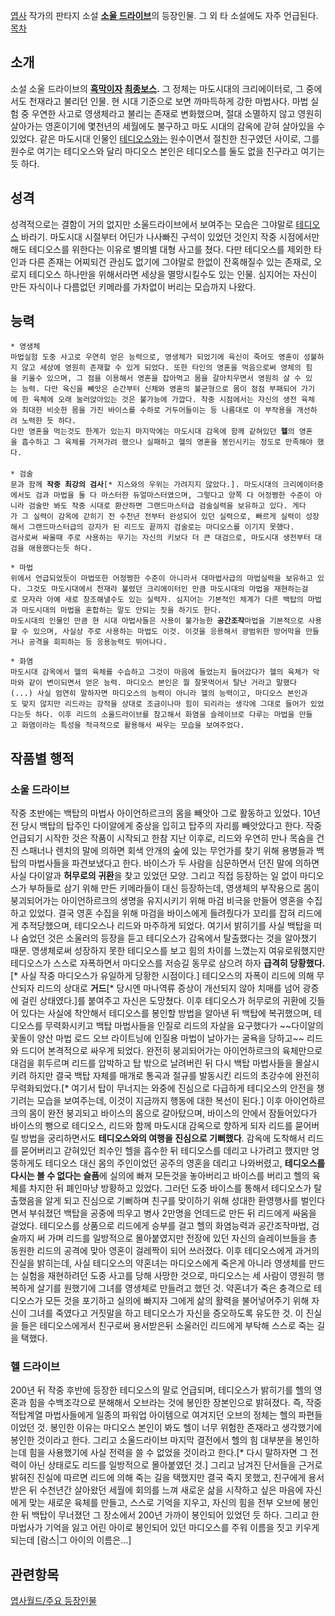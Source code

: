 [[엽사]] 작가의 판타지 소설 '''[[소울 드라이브]]'''의 등장인물.
그 외 타 소설에도 자주 언급된다.
[[목차]]
== 소개 ==
소설 소울 드라이브의 '''[[흑막]]이자 [[최종보스]].''' 그 정체는 마도시대의 크리에이터로, 그 중에서도 천재라고 불리던 인물. 현 시대 기준으로 보면 까마득하게 강한 마법사다. 마법 실험 중 우연한 사고로 영생체라고 불리는 존재로 변화했으며, 절대 소멸하지 않고 영원히 살아가는 영혼이기에 몇천년의 세월에도 불구하고 마도 시대의 감옥에 갇혀 살아있을 수 있었다.
같은 마도시대 인물인 [[테디오스]]와는 원수이면서 절친한 친구였던 사이로, 그를 원수로 여기는 테디오스와 달리 마디오스 본인은 테디오스를 둘도 없을 친구라고 여기는 듯 하다. 

== 성격 ==
성격적으로는 결함이 거의 없지만 소울드라이브에서 보여주는 모습은 그야말로 [[테디오스]] 바라기. 마도시대 시절부터 어딘가 나사빠진 구석이 있었던 것인지 작중 시점에서만 해도 테디오스를 위한다는 이유로 별의별 대형 사고를 쳤다.
다만 테디오스를 제외한 타인과 다른 존재는 어찌되건 관심도 없기에 그야말로 한없이 잔혹해질수 있는 존재로, 오로지 테디오스 하나만을 위해서라면 세상을 멸망시킬수도 있는 인물. 심지어는 자신이 만든 자식이나 다름없던 키메라를 가차없이 버리는 모습까지 나왔다.

== 능력 ==
 * 영생체
 마법실험 도중 사고로 우연히 얻은 능력으로, 영생체가 되었기에 육신이 죽어도 영혼이 성불하지 않고 세상에 영원히 존재할 수 있게 되었다. 또한 타인의 영혼을 먹음으로써 영체의 힘을 키울수 있으며, 그 점을 이용해서 영혼을 잡아먹고 몸을 갈아치우면서 영원히 살 수 있는 능력. 다만 육신을 빼앗은 순간부터 신체와 영혼의 불균형으로 몸이 점점 부패되어 가기에 한 육체에 오래 눌러앉아있는 것은 불가능에 가깝다. 작중 시점에서는 자신의 생전 육체와 최대한 비슷한 몸을 가진 바이스를 수하로 거두어들이는 등 나름대로 이 부작용을 개선하려 노력한 듯 하다. 
 다만 영혼을 먹는것도 한계가 있는지 마지막에는 마도시대 감옥에 함께 같혀있던 '''헬'''의 영혼을 흡수하고 그 육체를 가져가려 했으나 실패하고 헬의 영혼을 봉인시키는 정도로 만족해야 했다.
 
 * 검술
 문과 함께 '''작중 최강의 검사'''[* 지스와의 우위는 가려지지 않았다.]. 마도시대의 크리에이터중에서도 검과 마법을 둘 다 마스터한 듀얼마스터였으며, 그렇다고 양쪽 다 어정쩡한 수준이 아니라 검술만 봐도 작중 시대로 환산하면 그랜드마스터급 검술실력을 보유하고 있다. 게다가 그 실력이 감옥에 갇히기 전 수천년 전부터 완성되어 있던 실력으로, 빠르게 실력이 성장해서 그랜드마스터급의 강자가 된 리드도 끝까지 검술로는 마디오스를 이기지 못했다.
 검사로써 싸울때 주로 사용하는 무기는 자신의 키보다 더 큰 대검으로, 마도시대 생전부터 대검을 애용했다는듯 하다.

 * 마법
 위에서 언급되었듯이 마법또한 어정쩡한 수준이 아니라서 대마법사급의 마법실력을 보유하고 있다. 그것도 마도시대에서 천재라 불렸던 크리에이터인 만큼 마도시대의 마법을 재현하는걸로 모자라 아예 새로 창조해낼수도 있는 실력자. 심지어는 기본적인 체계가 다른 백탑의 마법과 마도시대의 마법을 혼합하는 말도 안되는 짓을 하기도 한다.
 마도시대의 인물인 만큼 현 시대 마법사들은 사용이 불가능한 '''공간조작'''마법을 기본적으로 사용할 수 있으며, 사실상 주로 사용하는 마법도 이것. 이것을 응용해서 광범위한 방어막을 만들거나 공격을 회피하는 등 응용능력도 뛰어나다.

 * 화염
 마도시대 감옥에서 헬의 육체를 수습하고 그것이 마음에 들었는지 들어갔다가 헬의 육체가 악마와 같이 변이되면서 얻은 능력. 마디오스 본인은 뭘 잘못먹어서 탈난 거라고 말했다(...) 사실 엄연히 말하자면 마디오스의 능력이 아니라 헬의 능력이고, 마디오스 본인과도 맞지 않지만 리드라는 강적을 상대로 조금이나마 힘이 되리라는 생각에 그대로 들어가 있었다는듯 하다. 이후 리드의 소울드라이브를 참고해서 화염을 슬레이브로 다루는 마법을 만들고 화염이라는 특성을 적극적으로 활용해서 싸우는 모습을 보여주었다.


== 작품별 행적 ==
=== 소울 드라이브 ===
작중 초반에는 백탑의 마법사 아이언하르크의 몸을 빼앗아 그로 활동하고 있었다. 10년전 당시 백탑의 탑주인 다이알에게 중상을 입히고 탑주의 자리를 빼앗았다고 한다.
작중 언급되기 시작한 것은 작품이 시작되고 한참 지난 이후로, 리드와 우연히 만나 목숨을 건진 스패너나 렌치의 말에 의하면 회색 안개의 숲에 있는 무언가를 찾기 위해 용병들과 백탑의 마법사들을 파견보냈다고 한다. 바이스가 두 사람을 심문하면서 던진 말에 의하면 사실 다이알과 '''허무로의 귀환'''을 찾고 있었던 모양.
그리고 직접 등장하는 일 없이 마디오스가 부하들로 삼기 위해 만든 키메라들이 대신 등장하는데, 영생체의 부작용으로 몸이 붕괴되어가는 아이언하르크의 생명을 유지시키기 위해 마검 비극을 만들어 영혼을 수집하고 있었다. 결국 영혼 수집을 위해 마검을 바이스에게 들려줬다가 꼬리를 잡혀 리드에게 추적당했으며, 테디오스나 리드와 마주하게 되었다. 여기서 밝히기를 사실 백탑을 떠나 숨었던 것은 소울러의 등장을 듣고 테디오스가 감옥에서 탈출했다는 것을 알아챘기 때문. 영생체로써 성장하지 못한 테디오스를 보고 힘의 차이를 느꼈는지 여유로워했지만 테디오스가 스스로 자폭하면서 마디오스를 저승길 동무로 삼으려 하자 '''급격히 당황했다.'''[* 사실 작중 마디오스가 유일하게 당황한 시점이다.] 테디오스의 자폭이 리드에 의해 무산되자 리드의 상대로 '''거드'''[* 당시엔 마나역류 증상이 개선되지 않아 치매를 넘어 광증에 걸린 상태였다.]를 붙여주고 자신은 도망쳤다.
이후 테디오스가 허무로의 귀환에 깃들어 있다는 사실에 착안해서 테디오스를 봉인할 방법을 알아낸 뒤 백탑에 복귀했으며, 테디오스를 무력화시키고 백탑 마법사들을 인질로 리드의 자살을 요구했다가 ~~다이알의 꽃돌이 양산 마법 로드 오브 라이트닝에 인질용 마법이 날아가는 굴욕을 당하고~~ 리드와 드디어 본격적으로 싸우게 되었다.
완전히 붕괴되어가는 아이언하르크의 육체만으로 대검을 휘두르며 리드를 압박하고 탑 밖으로 날려버린 뒤 다시 백탑 마법사들을 몰살시키려 하지만 결국 백탑 자체를 매개로 통곡과 절규를 발동시킨 리드의 초강수에 완전히 무력화되었다.[* 여기서 탑이 무너지는 와중에 진심으로 다급하게 테디오스의 안전을 챙기려는 모습을 보여주는데, 이것이 지금까지 행동에 대한 복선이 된다.] 이후 아이언하르크의 몸이 완전 붕괴되고 바이스의 몸으로 갈아탔으며, 바이스의 안에서 잠들어있다가 바이스의 뻥으로 테디오스, 리드와 함께 마도시대 감옥으로 향하게 되자 리드를 묻어버릴 방법을 궁리하면서도 '''테디오스와의 여행을 진심으로 기뻐했다'''.
감옥에 도착해서 리드를 묻어버리고 갇혀있던 죄수인 헬을 흡수한 뒤 테디오스를 데리고 나가려고 했지만 엉뚱하게도 테디오스 대신 몸의 주인이었던 공주의 영혼을 데리고 나와버렸고, '''테디오스를 다시는 볼 수 없다는 슬픔'''에 실의에 빠져 모든것을 놓아버리고 바이스를 버리고 헬의 육체를 차지한 뒤 폐인마냥 방황하고 있었다. 그러던 도중 바이스를 통해서 테디오스가 탈출했음을 알게 되고 진심으로 기뻐하며 친구를 맞이하기 위해 성대한 환영행사를 벌인다면서 부숴졌던 백탑을 공중에 띄우고 병사 2만명을 언데드로 만든 뒤 리드에게 싸움을 걸었다. 테디오스를 상품으로 리드에게 승부를 걸고 헬의 화염능력과 공간조작마법, 검술까지 써 가며 리드를 일방적으로 몰아붙였지만 전장에 있던 자신의 슬레이브들을 총 동원한 리드의 공격에 맞아 영혼이 걸레짝이 되어 쓰러졌다. 
이후 테디오스에게 과거의 진실을 밝히는데, 사실 테디오스의 약혼녀는 마디오스에게 죽은게 아니라 영생체를 만드는 실험을 재현하려던 도중 사고를 당해 사망한 것으로, 마디오스는 세 사람이 영원히 행복하게 살기를 원했기에 그녀를 영생체로 만들려고 했던 것. 약혼녀가 죽은 충격으로 테디오스가 모든 것을 포기하고 실의에 빠지자 그에게 삶의 활력을 불어넣어주기 위해 자신이 그녀를 죽였다고 거짓말을 하고 테디오스가 자신을 증오하도록 유도한 것. 이 진실을 들은 테디오스에게서 친구로써 용서받은뒤 소울러인 리드에게 부탁해 스스로 죽는 길을 택했다.

=== 헬 드라이브 ===
200년 뒤 작중 후반에 등장한 테디오스의 말로 언급되며, 테디오스가 밝히기를 헬의 영혼과 힘을 수백조각으로 분해해서 오브라는 것에 봉인한 장본인으로 밝혀졌다. 즉, 작중 적탑계열 마법사들에게 일종의 파워업 아이템으로 여겨지던 오브의 정체는 헬의 파편들이었던 것. 봉인한 이유는 마디오스 본인이 봐도 헬이 너무 위험한 존재라고 생각했기에 봉인한 것이라고 한다.
그리고 소울드라이브 마지막 결전에서 헬의 힘 대부분을 봉인하는데 힘을 사용했기에 사실 전력을 쓸 수 없었을 것이라고 한다.[* 다시 말하자면 그 전력이 아닌 상태로도 리드를 일방적으로 몰아붙였던 것.]
그리고 남겨진 단서들을 근거로 밝혀진 진실에 따르면 리드에 의해 죽는 길을 택했지만 결국 죽지 못했고, 친구에게 용서받은 뒤 수천년간 살아왔던 세월에 회의를 느껴 새로운 삶을 시작하고 싶은 마음에 자신에게 맞는 새로운 육체를 만들고, 스스로 기억을 지우고, 자신의 힘을 전부 오브에 봉인한 뒤 백탑이 무너졌던 그 장소에서 200년 가까이 봉인되어 있었던 듯 하다. 그리고 한 마법사가 기억을 잃고 어린 아이로 봉인되어 있던 마디오스를 주워 이름을 짓고 키우게 되는데 [람스|그 아이의 이름은...]

== 관련항목 ==
[[엽사월드/주요 등장인물]]

